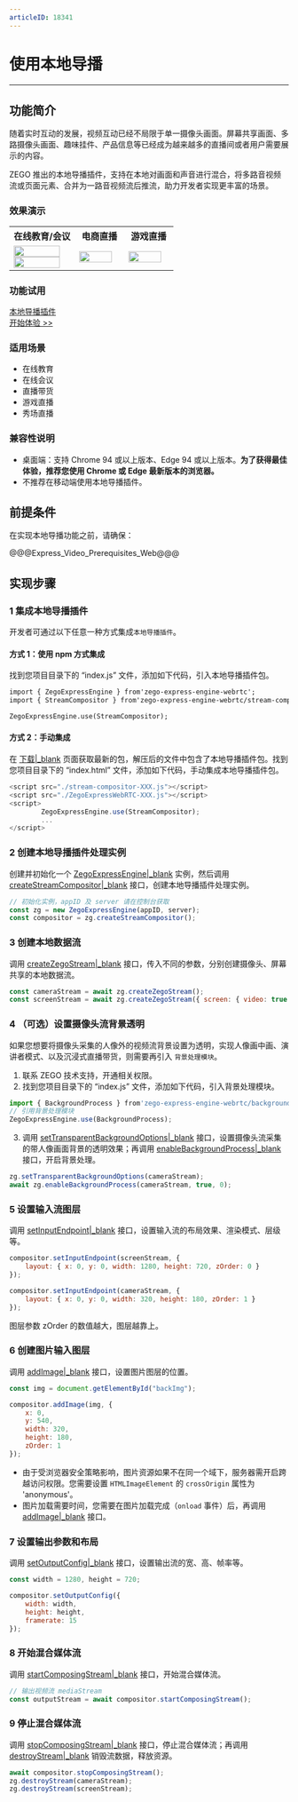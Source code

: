 ```yaml
---
articleID: 18341
---
```

# 使用本地导播

- - -

## 功能简介


随着实时互动的发展，视频互动已经不局限于单一摄像头画面。屏幕共享画面、多路摄像头画面、趣味挂件、产品信息等已经成为越来越多的直播间或者用户需要展示的内容。

ZEGO 推出的本地导播插件，支持在本地对画面和声音进行混合，将多路音视频流或页面元素、合并为一路音视频流后推流，助力开发者实现更丰富的场景。

### 效果演示

<table>
  <colgroup>
    <col width="40%">
    <col width="30%">
    <col width="30%">
  </colgroup>
<tbody><tr>
<th>在线教育/会议</th>
<th>电商直播</th>
<th>游戏直播</th>
</tr>
<tr>
<td><img src="https://media-resource.spreading.io/docuo/workspace740/af061ebc6eaf0f12ae9e7f72235bd04e/35da73d68d.png" width="90%"/><img src="https://media-resource.spreading.io/docuo/workspace740/af061ebc6eaf0f12ae9e7f72235bd04e/19258ba8aa.png" width="90%"/></td>
<td><img src="https://media-resource.spreading.io/docuo/workspace740/af061ebc6eaf0f12ae9e7f72235bd04e/953330e49e.png" width="90%"/></td>
<td><img src="https://media-resource.spreading.io/docuo/workspace740/af061ebc6eaf0f12ae9e7f72235bd04e/363fd4daa6.png" width="90%"/></td>
</tr>
</tbody></table>

### 功能试用

<div class="md-grid-list-box">
  <a href="https://zegoim.github.io/express-demo-web/src/Examples/Others/StreamCompositor/index.html" class="md-grid-item" target="_blank">
    <div class="grid-title">本地导播插件</div>
    <div class="grid-desc">开始体验 >></div>
  </a>
</div>

### 适用场景

- 在线教育
- 在线会议
- 直播带货
- 游戏直播
- 秀场直播

### 兼容性说明

- 桌面端：支持 Chrome 94 或以上版本、Edge 94 或以上版本。**为了获得最佳体验，推荐您使用 Chrome 或 Edge 最新版本的浏览器。**
- 不推荐在移动端使用本地导播插件。


## 前提条件

在实现本地导播功能之前，请确保：

@@@Express_Video_Prerequisites_Web@@@


## 实现步骤

### 1 集成本地导播插件

开发者可通过以下任意一种方式集成`本地导播插件`。

#### 方式 1：使用 npm 方式集成

找到您项目目录下的 “index.js” 文件，添加如下代码，引入本地导播插件包。

```html
import { ZegoExpressEngine } from'zego-express-engine-webrtc';
import { StreamCompositor } from'zego-express-engine-webrtc/stream-compositor';

ZegoExpressEngine.use(StreamCompositor);
```

#### 方式 2：手动集成

在 [下载\|_blank](!DownloadSDK/DownloadSDK) 页面获取最新的包，解压后的文件中包含了本地导播插件包。找到您项目目录下的 “index.html” 文件，添加如下代码，手动集成本地导播插件包。

```javascript
<script src="./stream-compositor-XXX.js"></script>
<script src="./ZegoExpressWebRTC-XXX.js"></script>
<script>
        ZegoExpressEngine.use(StreamCompositor);
        ...
</script>
```

### 2 创建本地导播插件处理实例

创建并初始化一个 [ZegoExpressEngine\|_blank](@-ZegoExpressEngine) 实例，然后调用 [createStreamCompositor\|_blank](@createStreamCompositor) 接口，创建本地导播插件处理实例。

```javascript
// 初始化实例，appID 及 server 请在控制台获取
const zg = new ZegoExpressEngine(appID, server);
const compositor = zg.createStreamCompositor();
```

### 3 创建本地数据流

调用 [createZegoStream\|_blank](@createZegoStream) 接口，传入不同的参数，分别创建摄像头、屏幕共享的本地数据流。

```javascript
const cameraStream = await zg.createZegoStream();
const screenStream = await zg.createZegoStream({ screen: { video: true } });
```

### 4 （可选）设置摄像头流背景透明

如果您想要将摄像头采集的人像外的视频流背景设置为透明，实现人像画中画、演讲者模式、以及沉浸式直播带货，则需要再引入 `背景处理模块`。

1. 联系 ZEGO 技术支持，开通相关权限。
2. 找到您项目目录下的 “index.js” 文件，添加如下代码，引入背景处理模块。

```javascript
import { BackgroundProcess } from'zego-express-engine-webrtc/background-process';
// 引用背景处理模块
ZegoExpressEngine.use(BackgroundProcess);
```

3. 调用 [setTransparentBackgroundOptions\|_blank](@setTransparentBackgroundOptions) 接口，设置摄像头流采集的带人像画面背景的透明效果；再调用 [enableBackgroundProcess\|_blank](@enableBackgroundProcess) 接口，开启背景处理。
   
```javascript
zg.setTransparentBackgroundOptions(cameraStream);
await zg.enableBackgroundProcess(cameraStream, true, 0);
```

### 5 设置输入流图层

调用 [setInputEndpoint\|_blank](@setInputEndpoint) 接口，设置输入流的布局效果、渲染模式、层级等。

```javascript
compositor.setInputEndpoint(screenStream, {
    layout: { x: 0, y: 0, width: 1280, height: 720, zOrder: 0 }
});

compositor.setInputEndpoint(cameraStream, {
    layout: { x: 0, y: 0, width: 320, height: 180, zOrder: 1 }
});
```

<div class="mk-hint">

图层参数 zOrder 的数值越大，图层越靠上。
</div>


### 6 创建图片输入图层

调用 [addImage\|_blank](@addImage) 接口，设置图片图层的位置。
   
```javascript
const img = document.getElementById("backImg");

compositor.addImage(img, {
    x: 0,
    y: 540,
    width: 320,
    height: 180,
    zOrder: 1
});
```

<div class="mk-warning">

- 由于受浏览器安全策略影响，图片资源如果不在同一个域下，服务器需开启跨越访问权限。您需要设置 `HTMLImageElement` 的 `crossOrigin` 属性为 'anonymous'。
- 图片加载需要时间，您需要在图片加载完成（`onload` 事件）后，再调用 [addImage\|_blank](@addImage) 接口。
</div>

### 7 设置输出参数和布局

调用 [setOutputConfig\|_blank](@setOutputConfig) 接口，设置输出流的宽、高、帧率等。

```javascript
const width = 1280, height = 720;

compositor.setOutputConfig({
    width: width,
    height: height,
    framerate: 15
});
```

### 8 开始混合媒体流

调用 [startComposingStream\|_blank](@startComposingStream) 接口，开始混合媒体流。

```javascript
// 输出视频流 mediaStream
const outputStream = await compositor.startComposingStream();
```

### 9 停止混合媒体流

调用 [stopComposingStream\|_blank](@stopComposingStream) 接口，停止混合媒体流；再调用 [destroyStream\|_blank](@destroyStream) 销毁流数据，释放资源。

```javascript
await compositor.stopComposingStream();
zg.destroyStream(cameraStream);
zg.destroyStream(screenStream);
```
